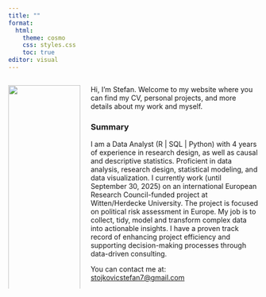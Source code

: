 ```yaml
---
title: ""
format: 
  html:
    theme: cosmo
    css: styles.css
    toc: true
editor: visual
---
```


::::: columns
::: {.column width="30%"}
![](my_picture.png){.circular width="100%"}

:::

::: {.column width="70%"}
Hi, I’m Stefan. Welcome to my website where you can find my CV, personal projects, and more details about my work and myself.

### Summary
I am a Data Analyst (R \| SQL \| Python) with 4 years of experience in research design, as well as causal and descriptive statistics. Proficient in data analysis, research design, statistical modeling, and data visualization. I currently work (until September 30, 2025) on an international European Research Council-funded project at Witten/Herdecke University. The project is focused on political risk assessment in Europe. My job is to collect, tidy, model and transform complex data into actionable insights. I have a proven track record of enhancing project efficiency and supporting decision-making processes through data-driven consulting.

You can contact me at: [stojkovicstefan7\@gmail.com](mailto:stojkovicstefan7@gmail.com)
:::
:::::
